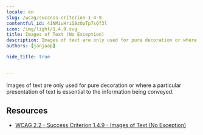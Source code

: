 ```yaml
---
locale: en
slug: /wcag/success-criterion-1-4-9
contentful_id: 41NMiuHriQ8zOpTp7sQf3l
icon: /img/light/1.4.9.svg
title: Images of Text (No Exception)
description: Images of text are only used for pure decoration or where a particular presentation of text is essential to the information being conveyed. 
authors: [janjaap]

hide_title: true

	
---
```


<Hero
  title="Images of Text (No Exception)"
  icon="/img/light/1.4.9.svg"
  prefix="Success Criterion 1.4.9"
  suffix="Level AAA"
/>

Images of text are only used for pure decoration or where a particular presentation of text is essential to the information being conveyed. 

## Resources

- [WCAG 2.2 - Success Criterion 1.4.9 - Images of Text (No Exception)](https://www.w3.org/TR/WCAG22/#images-of-text-no-exception)